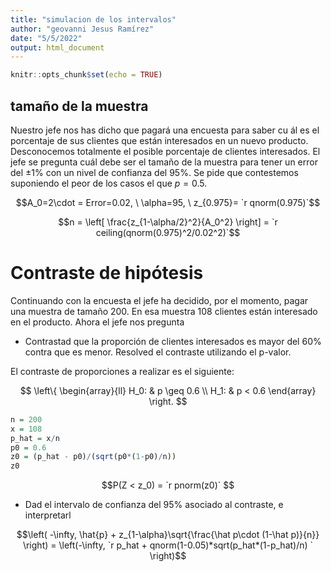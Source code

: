 ```yaml
---
title: "simulacion de los intervalos"
author: "geovanni Jesus Ramírez"
date: "5/5/2022"
output: html_document
---
```


```r
knitr::opts_chunk$set(echo = TRUE)
```
## tamaño de la muestra

Nuestro jefe nos has dicho que pagará una encuesta para saber cu ál es el porcentaje de sus clientes que están interesados en un nuevo producto. Desconocemos totalmente el posible porcentaje de clientes interesados. 
El jefe se pregunta cuál debe ser el tamaño de la muestra para tener un error del $\pm 1$% con un nivel de confianza del $95$%. Se pide que contestemos suponiendo el peor de los casos el que $p = 0.5$.

$$A_0=2\cdot = Error=0.02, \ \alpha=95, \ z_{0.975}= `r qnorm(0.975)`$$

$$n = \left[ \frac{z_{1-\alpha/2}^2}{A_0^2}  \right] = `r ceiling(qnorm(0.975)^2/0.02^2)`$$

# Contraste de hipótesis

Continuando con la encuesta el jefe ha decidido, por el momento, pagar una muestra de tamaño 200. En esa muestra 108 clientes están interesado en el producto. Ahora el jefe nos pregunta

* Contrastad que la proporción de clientes interesados es mayor del $60$% contra que es menor. Resolved el contraste utilizando el p-valor.

El contraste de proporciones a realizar es el siguiente:

$$
\left\{
\begin{array}{ll}
H_0: & p \geq 0.6 \\
H_1: & p < 0.6 
\end{array}
\right.
$$
```r
n = 200
x = 108
p_hat = x/n
p0 = 0.6
z0 = (p_hat - p0)/(sqrt(p0*(1-p0)/n))
z0
```

$$P(Z < z_0) = `r pnorm(z0)` $$

* Dad el intervalo de confianza del $95$% asociado al contraste, e interpretarl

$$\left( -\infty, \hat{p} + z_{1-\alpha}\sqrt{\frac{\hat p\cdot (1-\hat p)}{n}} \right) = \left(-\infty, `r p_hat + qnorm(1-0.05)*sqrt(p_hat*(1-p_hat)/n) ` \right)$$

